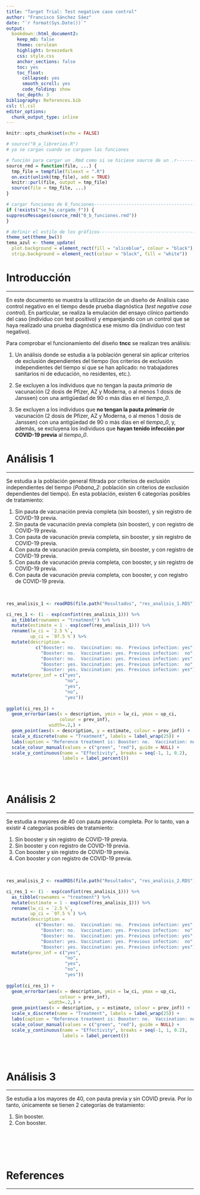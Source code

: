```yaml
---
title: "Target Trial: Test negative case control"
author: "Francisco Sánchez Sáez"
date: "`r format(Sys.Date())`"
output: 
  bookdown::html_document2:
    keep_md: false 
    theme: cerulean
    highlight: breezedark
    css: style.css
    anchor_sections: false
    toc: yes
    toc_float:
      collapsed: yes
      smooth_scroll: yes
      code_folding: show
    toc_depth: 3
bibliography: References.bib
csl: tl.csl
editor_options: 
  chunk_output_type: inline
---
```



```r
knitr::opts_chunk$set(echo = FALSE)

```

```r
# source("0_a_librerias.R")
# ya se cargan cuando se carguen las funciones

```

```r
# función para cargar un .Rmd como si se hiciese source de un .r---------------
source_rmd = function(file, ...) {
  tmp_file = tempfile(fileext = ".R")
  on.exit(unlink(tmp_file), add = TRUE)
  knitr::purl(file, output = tmp_file)
  source(file = tmp_file, ...)
}

```

```r
# cargar funciones de 0_funciones----------------------------------------------
if (!exists("se_ha_cargado_f")) {
suppressMessages(source_rmd("0_b_funciones.rmd"))
}

```

```r
# definir el estilo de los gráficos--------------------------------------------
theme_set(theme_bw())
tema_azul <- theme_update(
  plot.background = element_rect(fill = "aliceblue", colour = "black"),
  strip.background = element_rect(colour = "black", fill = "white"))

```


# Introducción

***

En este documento se muestra la utilización de un diseño de Análisis caso control negativo en el tiempo desde prueba diagnóstica (*test negative case control*). En particular, se realiza la emulación del ensayo clínico partiendo del caso (individuo con test positivo) y emparejando con un control que se haya realizado una prueba diagnóstica ese mismo día (individuo con test negativo).


Para comprobar el funcionamiento del diseño **tncc** se realizan tres análisis:

1) Un análisis donde se estudia a la población general sin aplicar criterios de exclusión dependientes del tiempo (los criterios de exclusión independientes del tiempo sí que se han aplicado: no trabajadores sanitarios ni de educación, no residentes, etc.).

2) Se excluyen a los individuos que no tengan la pauta *primaria* de vacunación (2 dosis de Pfizer, AZ y Moderna, o al menos 1 dosis de Janssen) con una antigüedad de 90 o más días en el *tiempo_0*.

3) Se excluyen a los individuos que **no tengan la pauta *primaria*** de vacunación (2 dosis de Pfizer, AZ y Moderna, o al menos 1 dosis de Janssen) con una antigüedad de 90 o más días en el *tiempo_0*, y, además, se excluyena los individuos que **hayan tenido infección por COVID-19 previa** al *tiempo_0*.

# Análisis 1 

***

Se estudia a la población general filtrada por criterios de exclusión independientes del tiempo (*Pobana_2*: población sin criterios de exclusión dependientes del tiempo). En esta población, existen 6 categorías posibles de tratamiento:

1) Sin pauta de vacunación previa completa (sin booster), y sin registro de COVID-19 previa.
2) Sin pauta de vacunación previa completa (sin booster), y con registro de COVID-19 previa.
3) Con pauta de vacunación previa completa, sin booster, y sin registro de COVID-19 previa.
4) Con pauta de vacunación previa completa, sin booster, y con registro de COVID-19 previa.
5) Con pauta de vacunación previa completa, con booster, y sin registro de COVID-19 previa.
6) Con pauta de vacunación previa completa, con booster, y con registro de COVID-19 previa.

<br>

```r
res_analisis_1 <- readRDS(file.path("Resultados", "res_analisis_1.RDS"))

ci_res_1 <- (1 - exp(confint(res_analisis_1))) %>% 
  as_tibble(rownames = "treatment") %>% 
  mutate(estimate = 1 - exp(coef(res_analisis_1))) %>% 
  rename(lw_ci = `2.5 %`,
         up_ci = `97.5 %`) %>% 
  mutate(description =
           c("Booster: no.  Vaccination: no.  Previous infection: yes",
             "Booster: no.  Vaccination: yes. Previous infection:  no",
             "Booster: no.  Vaccination: yes. Previous infection: yes",
             "Booster: yes. Vaccination: yes. Previous infection:  no",
             "Booster: yes. Vaccination: yes. Previous infection: yes")) %>% 
  mutate(prev_inf = c("yes",
                      "no",
                      "yes",
                      "no",
                      "yes"))
             
ggplot(ci_res_1) +
  geom_errorbar(aes(x = description, ymin = lw_ci, ymax = up_ci, 
                    colour = prev_inf),
                width=.2,) +
  geom_point(aes(x = description, y = estimate, colour = prev_inf)) +
  scale_x_discrete(name = "Treatment", labels = label_wrap(25)) +
  labs(caption = "Reference treatment is: Booster: no.  Vaccination: no.  Previous infection: no") +
  scale_colour_manual(values = c("green", "red"), guide = NULL) +
  scale_y_continuous(name = "Effectivity", breaks = seq(-1, 1, 0.2),
                     labels = label_percent()) 
  
```

<br>

# Análisis 2

***

Se estudia a mayores de 40 con pauta previa completa. Por lo tanto, van a existir 4 categorías posibles de tratamiento:

1) Sin booster y sin registro de COVID-19 previa.
2) Sin booster y con registro de COVID-19 previa.
3) Con booster y sin registro de COVID-19 previa.
4) Con booster y con registro de COVID-19 previa.

<br>

```r
res_analisis_2 <- readRDS(file.path("Resultados", "res_analisis_2.RDS"))

ci_res_1 <- (1 - exp(confint(res_analisis_1))) %>% 
  as_tibble(rownames = "treatment") %>% 
  mutate(estimate = 1 - exp(coef(res_analisis_1))) %>% 
  rename(lw_ci = `2.5 %`,
         up_ci = `97.5 %`) %>% 
  mutate(description =
           c("Booster: no.  Vaccination: no.  Previous infection: yes",
             "Booster: no.  Vaccination: yes. Previous infection:  no",
             "Booster: no.  Vaccination: yes. Previous infection: yes",
             "Booster: yes. Vaccination: yes. Previous infection:  no",
             "Booster: yes. Vaccination: yes. Previous infection: yes")) %>% 
  mutate(prev_inf = c("yes",
                      "no",
                      "yes",
                      "no",
                      "yes"))
             
ggplot(ci_res_1) +
  geom_errorbar(aes(x = description, ymin = lw_ci, ymax = up_ci, 
                    colour = prev_inf),
                width=.2,) +
  geom_point(aes(x = description, y = estimate, colour = prev_inf)) +
  scale_x_discrete(name = "Treatment", labels = label_wrap(25)) +
  labs(caption = "Reference treatment is: Booster: no.  Vaccination: no.  Previous infection: no") +
  scale_colour_manual(values = c("green", "red"), guide = NULL) +
  scale_y_continuous(name = "Effectivity", breaks = seq(-1, 1, 0.2),
                     labels = label_percent()) 
  
```

<br>


# Análisis 3

***

Se estudia a los mayores de 40, con pauta previa y sin COVID previa. Por lo tanto, únicamente se tienen 2 categorías de tratamiento:

1) Sin booster.
2) Con booster.

<br>

```r

```

<br>

# References

***
